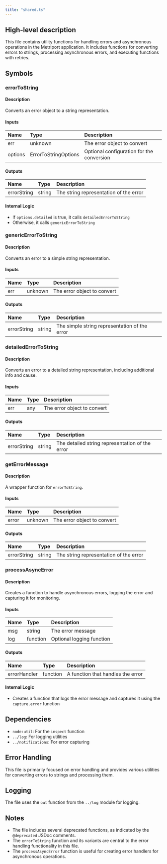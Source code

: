 ```yaml
---
title: "shared.ts"
---
```


## High-level description
This file contains utility functions for handling errors and asynchronous operations in the Metriport application. It includes functions for converting errors to strings, processing asynchronous errors, and executing functions with retries.

## Symbols

### errorToString
#### Description
Converts an error object to a string representation.

#### Inputs
| Name | Type | Description |
|:-----|:-----|:------------|
| err | unknown | The error object to convert |
| options | ErrorToStringOptions | Optional configuration for the conversion |

#### Outputs
| Name | Type | Description |
|:-----|:-----|:------------|
| errorString | string | The string representation of the error |

#### Internal Logic
- If `options.detailed` is true, it calls `detailedErrorToString`
- Otherwise, it calls `genericErrorToString`

### genericErrorToString
#### Description
Converts an error to a simple string representation.

#### Inputs
| Name | Type | Description |
|:-----|:-----|:------------|
| err | unknown | The error object to convert |

#### Outputs
| Name | Type | Description |
|:-----|:-----|:------------|
| errorString | string | The simple string representation of the error |

### detailedErrorToString
#### Description
Converts an error to a detailed string representation, including additional info and cause.

#### Inputs
| Name | Type | Description |
|:-----|:-----|:------------|
| err | any | The error object to convert |

#### Outputs
| Name | Type | Description |
|:-----|:-----|:------------|
| errorString | string | The detailed string representation of the error |

### getErrorMessage
#### Description
A wrapper function for `errorToString`.

#### Inputs
| Name | Type | Description |
|:-----|:-----|:------------|
| error | unknown | The error object to convert |

#### Outputs
| Name | Type | Description |
|:-----|:-----|:------------|
| errorString | string | The string representation of the error |

### processAsyncError
#### Description
Creates a function to handle asynchronous errors, logging the error and capturing it for monitoring.

#### Inputs
| Name | Type | Description |
|:-----|:-----|:------------|
| msg | string | The error message |
| log | function | Optional logging function |

#### Outputs
| Name | Type | Description |
|:-----|:-----|:------------|
| errorHandler | function | A function that handles the error |

#### Internal Logic
- Creates a function that logs the error message and captures it using the `capture.error` function

## Dependencies
- `node:util`: For the `inspect` function
- `../log`: For logging utilities
- `../notifications`: For error capturing

## Error Handling
This file is primarily focused on error handling and provides various utilities for converting errors to strings and processing them.

## Logging
The file uses the `out` function from the `../log` module for logging.

## Notes
- The file includes several deprecated functions, as indicated by the `@deprecated` JSDoc comments.
- The `errorToString` function and its variants are central to the error handling functionality in this file.
- The `processAsyncError` function is useful for creating error handlers for asynchronous operations.